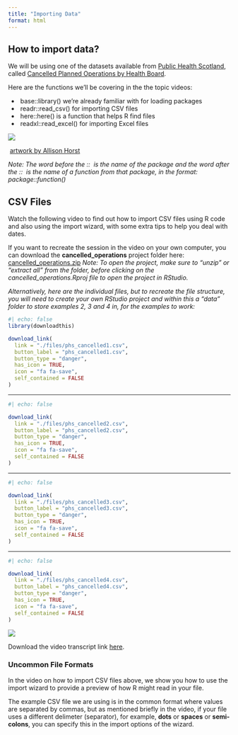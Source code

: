 ```yaml
---
title: "Importing Data"
format: html
---
```


## How to import data?

We will be using one of the datasets available from [Public Health Scotland](https://www.opendata.nhs.scot/), called [Cancelled Planned Operations by Health Board](https://www.opendata.nhs.scot/dataset/cancelled-planned-operations/resource/0f1cf6b1-ebf6-4928-b490-0a721cc98884).

Here are the functions we'll be covering in the the topic videos:

-    base::library() we're already familiar with for loading packages
-    readr::read_csv() for importing CSV files
-    here::here() is a function that helps R find files
-    readxl::read_excel() for importing Excel files

![](images/here.png){fig-alt="Cartoon illustrating the here function"}

 [artwork by Allison Horst](https://twitter.com/allison_horst?lang=en)

*Note: The word before the ::  is the name of the package and the word after the ::  is the name of a function from that package, in the format: package::function()*

## **CSV Files**

Watch the following video to find out how to import CSV files using R code and also using the import wizard, with some extra tips to help you deal with dates.

If you want to recreate the session in the video on your own computer, you can download the **cancelled_operations** project folder here: [cancelled_operations.zip](./files/cancelled_operations.zip) *Note: To open the project, make sure to "unzip" or "extract all" from the folder, before clicking on the cancelled_operations.Rproj file to open the project in RStudio.*

*Alternatively, here are the individual files, but to recreate the file structure, you will need to create your own RStudio project and within this a "data" folder to store examples 2, 3 and 4 in, for the examples to work:*


```r
#| echo: false
library(downloadthis)

download_link(
  link = "./files/phs_cancelled1.csv",
  button_label = "phs_cancelled1.csv",
  button_type = "danger",
  has_icon = TRUE,
  icon = "fa fa-save",
  self_contained = FALSE
)
```

-------------------------------

```r
#| echo: false

download_link(
  link = "./files/phs_cancelled2.csv",
  button_label = "phs_cancelled2.csv",
  button_type = "danger",
  has_icon = TRUE,
  icon = "fa fa-save",
  self_contained = FALSE
)
```

-------------------------------

```r
#| echo: false

download_link(
  link = "./files/phs_cancelled3.csv",
  button_label = "phs_cancelled3.csv",
  button_type = "danger",
  has_icon = TRUE,
  icon = "fa fa-save",
  self_contained = FALSE
)
```

-------------------------------

```r
#| echo: false

download_link(
  link = "./files/phs_cancelled4.csv",
  button_label = "phs_cancelled4.csv",
  button_type = "danger",
  has_icon = TRUE,
  icon = "fa fa-save",
  self_contained = FALSE
)
```


[![](images/Screenshot 2025-05-26 at 14.39.46.png){fig-alt="How to import CV files"}](https://cdnapisec.kaltura.com/p/2010292/sp/201029200/embedIframeJs/uiconf_id/32599141/partner_id/2010292?iframeembed=true&amp;playerId=kaltura_player&amp;entry_id=1_ntwi93hq&amp;flashvars[streamerType]=auto&amp;flashvars[localizationCode]=en&amp;flashvars[leadWithHTML5]=true&amp;flashvars[sideBarContainer.plugin]=true&amp;flashvars[sideBarContainer.position]=left&amp;flashvars[sideBarContainer.clickToClose]=true&amp;flashvars[chapters.plugin]=true&amp;flashvars[chapters.layout]=vertical&amp;flashvars[chapters.thumbnailRotator]=false&amp;flashvars[streamSelector.plugin]=true&amp;flashvars[EmbedPlayer.SpinnerTarget]=videoHolder&amp;flashvars[dualScreen.plugin]=true&amp;flashvars[Kaltura.addCrossoriginToIframe]=true&amp;&amp;wid=0_bb2s1o4d)

Download the video transcript link [here](./files/Importing CSV Files.docx).

### Uncommon File Formats

In the video on how to import CSV files above, we show you how to use the import wizard to provide a preview of how R might read in your file.

The example CSV file we are using is in the common format where values are separated by commas, but as mentioned briefly in the video, if your file uses a different delimeter (separator), for example, **dots** or **spaces** or **semi-colons**, you can specify this in the import options of the wizard.


